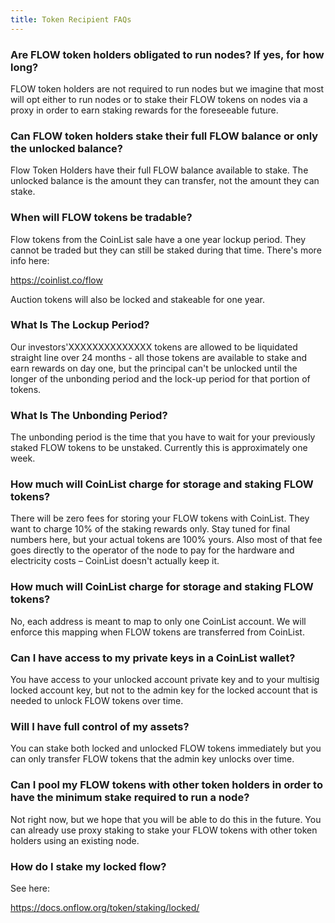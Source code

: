```yaml
---
title: Token Recipient FAQs
---
```


### Are FLOW token holders obligated to run nodes? If yes, for how long?

FLOW token holders are not required to run nodes but we imagine that most will opt either to run nodes or to stake their FLOW tokens on nodes via a proxy in order to earn staking rewards for the foreseeable future.

### Can FLOW token holders stake their full FLOW balance or only the unlocked balance?

Flow Token Holders have their full FLOW balance available to stake. The unlocked balance is the amount they can transfer, not the amount they can stake.

### When will FLOW tokens be tradable?

Flow tokens from the CoinList sale have a one year lockup period. They cannot be traded but they can still be staked during that time. There's more info here:

 https://coinlist.co/flow


Auction tokens will also be locked and stakeable for one year.

### What Is The Lockup Period?

Our investors'XXXXXXXXXXXXXX tokens are allowed to be liquidated straight line over 24 months - all those tokens are available to stake and earn rewards on day one, but the principal can't be unlocked until the longer of the unbonding period and the lock-up period for that portion of tokens.

### What Is The Unbonding Period?

The unbonding period is the time that you have to wait for your previously staked FLOW tokens to be unstaked. Currently this is approximately one week.

### How much will CoinList charge for storage and staking FLOW tokens?

There will be zero fees for storing your FLOW tokens with CoinList. They want to charge 10% of the staking rewards only. Stay tuned for final numbers here, but your actual tokens are 100% yours. Also most of that fee goes directly to the operator of the node to pay for the hardware and electricity costs – CoinList doesn't actually keep it.

### How much will CoinList charge for storage and staking FLOW tokens?

No, each address is meant to map to only one CoinList account. We will enforce this mapping when FLOW tokens are transferred from CoinList.

### Can I have access to my private keys in a CoinList wallet?

You have access to your unlocked account private key and to your multisig locked account key, but not to the admin key for the locked account that is needed to unlock FLOW tokens over time.

### Will I have full control of my assets?

You can stake both locked and unlocked FLOW tokens immediately but you can only transfer FLOW tokens that the admin key unlocks over time.

### Can I pool my FLOW tokens with other token holders in order to have the minimum stake required to run a node?

Not right now, but we hope that you will be able to do this in the future.
You can already use proxy staking to stake your FLOW tokens with other token holders using an existing node.

### How do I stake my locked flow?

See here:

 https://docs.onflow.org/token/staking/locked/

